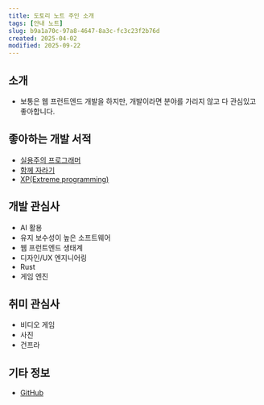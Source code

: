 ```yaml
---
title: 도토리 노트 주인 소개
tags: [안내 노트]
slug: b9a1a70c-97a8-4647-8a3c-fc3c23f2b76d
created: 2025-04-02
modified: 2025-09-22
---
```


## 소개

- 보통은 웹 프런트엔드 개발을 하지만, 개발이라면 분야를 가리지 않고 다 관심있고 좋아합니다.

## 좋아하는 개발 서적

- [실용주의 프로그래머](https://ebook.insightbook.co.kr/book/113)
- [함께 자라기](https://ebook.insightbook.co.kr/book/65)
- [XP(Extreme programming)](https://ebook.insightbook.co.kr/book/48)

## 개발 관심사

- AI 활용
- 유지 보수성이 높은 소프트웨어
- 웹 프런트엔드 생태계
- 디자인/UX 엔지니어링
- Rust
- 게임 엔진

## 취미 관심사

- 비디오 게임
- 사진
- 건프라

## 기타 정보

- [GitHub](https://github.com/siluat)
